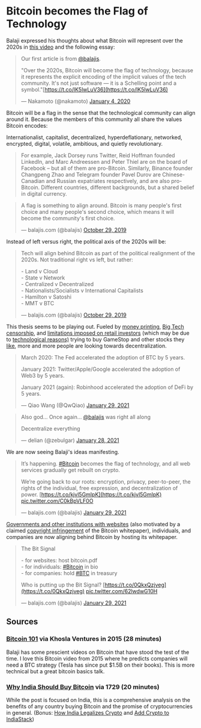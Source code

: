 
Bitcoin becomes the Flag of Technology
======================================

Balaji expressed his thoughts about what Bitcoin will represent over the 2020s in [this video](https://www.youtube.com/watch?v=a0OhX5D9r4g) and the following essay:

> Our first article is from [@balajis](https://twitter.com/balajis?ref_src=twsrc%5Etfw).  
>   
> "Over the 2020s, Bitcoin will become the flag of technology, because it represents the explicit encoding of the implicit values of the tech community. It's not just software — it is a Schelling point and a symbol."[https://t.co/lK5lwLuV36](https://t.co/lK5lwLuV36)
> 
> — Nakamoto (@nakamoto) [January 4, 2020](https://twitter.com/nakamoto/status/1213337912554786817?ref_src=twsrc%5Etfw)

Bitcoin will be a flag in the sense that the technological community can align around it. Because the members of this community all share the values Bitcoin encodes:   

Internationalist, capitalist, decentralized, hyperdeflationary, networked, encrypted, digital, volatile, ambitious, and quietly revolutionary.

> For example, Jack Dorsey runs Twitter, Reid Hoffman founded LinkedIn, and Marc Andreessen and Peter Thiel are on the board of Facebook – but all of them are pro-Bitcoin. Similarly, Binance founder Changpeng Zhao and Telegram founder Pavel Durov are Chinese-Canadian and Russian expatriates respectively, and are also pro-Bitcoin. Different countries, different backgrounds, but a shared belief in digital currency.

> A flag is something to align around. Bitcoin is many people's first choice and many people's second choice, which means it will become the community's first choice.
> 
> — balajis.com (@balajis) [October 29, 2019](https://twitter.com/balajis/status/1189271598253117440?ref_src=twsrc%5Etfw)

Instead of left versus right, the political axis of the 2020s will be:

> Tech will align behind Bitcoin as part of the political realignment of the 2020s. Not traditional right vs left, but rather:  
>   
> \- Land v Cloud  
> \- State v Network  
> \- Centralized v Decentralized  
> \- Nationalists/Socialists v International Capitalists  
> \- Hamilton v Satoshi  
> \- MMT v BTC
> 
> — balajis.com (@balajis) [October 29, 2019](https://twitter.com/balajis/status/1189274759000985601?ref_src=twsrc%5Etfw)

This thesis seems to be playing out. Fueled by [money printing](https://twitter.com/balajis/status/1350710700499324935), [Big Tech censorship](https://pomp.substack.com/p/decentralization-is-a-necessity-now), and [limitations imposed on retail investors](https://www.cnbc.com/2021/01/28/robinhood-interactive-brokers-restrict-trading-in-gamestop-s.html) (which may be due to [technological reasons)](https://twitter.com/balajis/status/1355576520597639173) trying to buy GameStop and other stocks they [like](https://youtu.be/ukXQGBpXaVM?t=299), more and more people are looking towards decentralization.

> March 2020: The Fed accelerated the adoption of BTC by 5 years.  
>   
> January 2021: Twitter/Apple/Google accelerated the adoption of Web3 by 5 years.  
>   
> January 2021 (again): Robinhood accelerated the adoption of DeFi by 5 years.
> 
> — Qiao Wang (@QwQiao) [January 29, 2021](https://twitter.com/QwQiao/status/1354949406978682881?ref_src=twsrc%5Etfw)

> Also god... Once again... [@balajis](https://twitter.com/balajis?ref_src=twsrc%5Etfw) was right all along  
>   
> Decentralize everything
> 
> — delian (@zebulgar) [January 28, 2021](https://twitter.com/zebulgar/status/1354821605109637121?ref_src=twsrc%5Etfw)

We are now seeing Balaji's ideas manifesting.

> It’s happening. [#Bitcoin](https://twitter.com/hashtag/Bitcoin?src=hash&ref_src=twsrc%5Etfw) becomes the flag of technology, and all web services gradually get rebuilt on crypto.  
>   
> We’re going back to our roots: encryption, privacy, peer-to-peer, the rights of the individual, free expression, and decentralization of power. [https://t.co/kjvl5GmIpK](https://t.co/kjvl5GmIpK) [pic.twitter.com/C0kBpVLF0O](https://t.co/C0kBpVLF0O)
> 
> — balajis.com (@balajis) [January 29, 2021](https://twitter.com/balajis/status/1355081317403168769?ref_src=twsrc%5Etfw)

[Governments and other institutions with websites](https://twitter.com/balajis/status/1354530906996830209) (also motivated by a claimed [copyright infringement](https://bitcoin.org/en/posts/regarding-csw.html) of the Bitcoin whitepaper), individuals, and companies are now aligning behind Bitcoin by hosting its whitepaper.

> The Bit Signal  
>   
> \- for websites: host bitcoin.pdf  
> \- for individuals: [#Bitcoin](https://twitter.com/hashtag/Bitcoin?src=hash&ref_src=twsrc%5Etfw) in bio  
> \- for companies: hold [#BTC](https://twitter.com/hashtag/BTC?src=hash&ref_src=twsrc%5Etfw) in treasury  
>   
> Who is putting up the Bit Signal? [https://t.co/0QkxQzjveg](https://t.co/0QkxQzjveg) [pic.twitter.com/62lwdwG10H](https://t.co/62lwdwG10H)
> 
> — balajis.com (@balajis) [January 29, 2021](https://twitter.com/balajis/status/1355247163786231808?ref_src=twsrc%5Etfw)


## Sources

### **[Bitcoin 101](https://www.youtube.com/watch?v=JIxwTx7o_B4&list=PLSA0gdXhE9lTvUoY4ANJvM0sPcJKdaZ1S&index=5&ab_channel=KhoslaVentures) via Khosla Ventures in 2015 (28 minutes)**

Balaji has some prescient videos on Bitcoin that have stood the test of the time. I love this Bitcoin video from 2015 where he predicts companies will need a BTC strategy (Tesla has since put $1.5B on their books). This is more technical but a great bitcoin basics talk.

### [Why India Should Buy Bitcoin](https://balajis.com/why-india-should-buy-bitcoin/) via 1729 (20 minutes)

While the post is focused on India, this is a comprehensive analysis on the benefits of any country buying Bitcoin and the promise of cryptocurrencies in general. (Bonus: [How India Legalizes Crypto](https://balajis.com/how-india-legalizes-crypto/) and [Add Crypto to IndiaStack](https://balajis.com/add-crypto-to-indiastack/))

